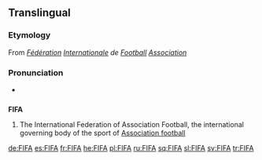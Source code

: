 {{also|fifa|fi fa|fi. fa.}}
==Translingual==
{{wikipedia}}

===Etymology===
From {{etyl|fr|mul}} ''[[fédération|Fédération]] [[international|Internationale]] de [[football#French|Football]] [[association#French|Association]]''

===Pronunciation===
* {{IPA|/fiːfə/|lang=mul}}

==={{acronym|mul}}===
'''FIFA'''

# {{football}} The International Federation of Association Football, the international governing body of the sport of [[association football|Association football]]

[[de:FIFA]]
[[es:FIFA]]
[[fr:FIFA]]
[[he:FIFA]]
[[pl:FIFA]]
[[ru:FIFA]]
[[sq:FIFA]]
[[sl:FIFA]]
[[sv:FIFA]]
[[tr:FIFA]]